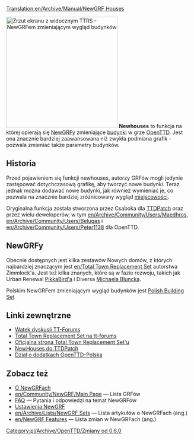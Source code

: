 [[Translation:en/Archive/Manual/NewGRF Houses]]


[[File:en/Archive/Manual/Ttrsopenttd.png|thumb|300px|right|Zrzut ekranu z widocznym TTRS - NewGRFem zmieniającym wygląd budynków]]
'''Newhouses''' to funkcja na której opierają się [[pl/Manual/NewGRF|NewGRFy]] zmieniające [[pl/Archive/Unmapped/Domy|budynki]] w grze [[pl/Manual/Main Page|OpenTTD]]. Jest ona znacznie bardziej zaawansowana niż zwykła podmiana grafik - pozwala zmieniać także parametry budynków.

==Historia==
Przed pojawieniem się funkcji newhouses, autorzy GRFów mogli jedynie zastępować dotychczasową grafikę, aby tworzyć nowe budynki. Teraz jednak można dodawać nowe budynki, jak również wymieniać je, co pozwala na znacznie bardziej zróżnicowany wygląd [[pl/Manual/Miasta|miejscowości]].

Oryginalna funkcja została stworzona przez Csaboka dla [[pl/Archive/OpenTTD/TTDPatch|TTDPatch]] oraz przez wielu deweloperów, w tym [[en/Archive/Community/Users/Maedhros]], [[en/Archive/Community/Users/Belugas]] i [[en/Archive/Community/Users/Peter1138]] dla OpenTTD. 

==NewGRFy==
Obecnie dostępnych jest kilka zestawów Nowych domów, z których najbardziej znaczącym jest [[en/Total Town Replacement Set]] autorstwa Zimmlock'a. Jest też kilka znanych, które są w fazie rozwoju, takich jak Urban Renewal [[en/Archive/Community/Users/PikkaBird|PikkaBird'a]] i Diversa [[en/Archive/Community/Users/Michael Blunck|Michaela Bluncka]]. 

Polskim NewGRFem zmieniającym wygląd budynków jest [https://openttd-polska.pl/Thread-Inne-Projekt-polskie-budynki Polish Building Set]

==Linki zewnętrzne==
*[http://www.tt-forums.net/viewtopic.php?t=28797 Wątek dyskusji TT-Forums]
*[http://www.tt-forums.net/viewtopic.php?t=8878 Total Town Replacement Set na tt-forums]
*[http://users.skynet.be/florisjan/ttd/ttrs.html Oficjalna strona Total Town Replacement Set'u]
*[http://wiki.ttdpatch.net/tiki-index.php?page=NewHouses NewHouses do TTDPatch]
*[https://openttd-polska.pl/Forum-Dodatki Dział o dodatkach OpenTTD-Polska]

== Zobacz też ==
* [[pl/Manual/NewGRF|O NewGRFach]] 
* [[en/Community/NewGRF/Main Page]] &mdash; Lista GRFów
* [[pl/Archive/Community/FAQ NewGRF|FAQ]] &mdash; Pytania i odpowiedzi na temat NewGRFów
* [[pl/Manual/NewGRF|Ustawienia NewGRF]]
* [[en/Archive/Lists/NewGRF Sets]] &mdash; Lista artykułów o NewGRFach (ang.)
* [[en/NewGRF Features]] &mdash; Lista zmian w NewGRFach (ang.)


[[Category:pl/Archive/OpenTTD/Zmiany od 0.6.0]]